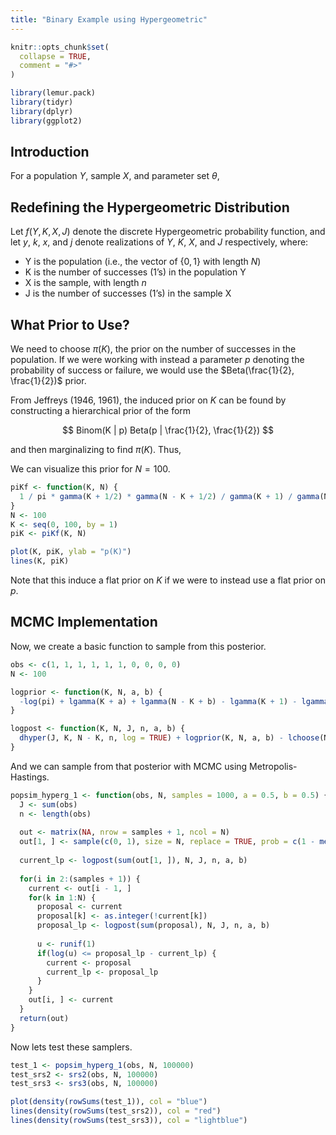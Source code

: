 ```yaml
---
title: "Binary Example using Hypergeometric"
---
```


```r
knitr::opts_chunk$set(
  collapse = TRUE,
  comment = "#>"
)
```

```r
library(lemur.pack)
library(tidyr)
library(dplyr)
library(ggplot2)
```

## Introduction

For a population $Y$, sample $X$, and parameter set $\theta$,

\begin{align*}
  f(\theta, Y = y| X = x) &= \frac{ f(X = x | \theta, Y = y) f(\theta, Y = y) }{ f(X = x) } \\
                          &\propto f(X = x | \theta) f(Y = y | \theta) f(\theta) \\
                          &\propto \pi(\theta | X = x) f(Y = y | \theta)
\end{align*}

## Redefining the Hypergeometric Distribution

Let $f(Y, K, X, J)$ denote the discrete Hypergeometric probability function, and let $y$, $k$, $x$, and $j$ denote realizations of $Y$, $K$, $X$, and $J$ respectively, where:

  * Y is the population (i.e., the vector of $\{0, 1\}$ with length $N$)
  * K is the number of successes (1's) in the population Y
  * X is the sample, with length $n$
  * J is the number of successes (1's) in the sample X

\begin{align*}
  f(Y = y, K = k | X = x, J = j) &= \frac{ f(X = x, J = j | Y = y, K = k) f(Y = y, K = k) }{ f(X = x, J = j) } \\
                                 &\propto f(X = x, J = j | K = k) f(Y = y | K = k) f(K = k) \\
                                 &\propto \pi(K | X = x, J = j) f(Y = y | K = k)
\end{align*}

## What Prior to Use?

We need to choose $\pi(K)$, the prior on the number of successes in the population. If we were working with instead a parameter $p$ denoting the probability of success or failure, we would use the $Beta(\frac{1}{2}, \frac{1}{2})$ prior.

From Jeffreys (1946, 1961), the induced prior on $K$ can be found by constructing a hierarchical prior of the form

$$ Binom(K | p) Beta(p | \frac{1}{2}, \frac{1}{2}) $$

and then marginalizing to find $\pi(K)$. Thus, 

\begin{align*}
\pi(K) &= \int_{0}^{1} {N \choose K} p^K (1-p)^{N-K} \frac{1}{\pi} p^{-\frac{1}{2}} (1-p)^{-\frac{1}{2}} \\
       &= \frac{1}{\pi} \frac{ \Gamma(K + \frac{1}{2}) \Gamma(N - K + \frac{1}{2}) }
          { \Gamma(K + 1) \Gamma(N - K + 1) }
\end{align*}

We can visualize this prior for $N = 100$.

```r
piKf <- function(K, N) {
  1 / pi * gamma(K + 1/2) * gamma(N - K + 1/2) / gamma(K + 1) / gamma(N - K + 1)
}
N <- 100
K <- seq(0, 100, by = 1)
piK <- piKf(K, N)

plot(K, piK, ylab = "p(K)")
lines(K, piK)
```

Note that this induce a flat prior on $K$ if we were to instead use a flat prior on $p$.

## MCMC Implementation

Now, we create a basic function to sample from this posterior.

```r
obs <- c(1, 1, 1, 1, 1, 1, 0, 0, 0, 0)
N <- 100
```

```r
logprior <- function(K, N, a, b) {
  -log(pi) + lgamma(K + a) + lgamma(N - K + b) - lgamma(K + 1) - lgamma(N - K + 1)
}

logpost <- function(K, N, J, n, a, b) {
  dhyper(J, K, N - K, n, log = TRUE) + logprior(K, N, a, b) - lchoose(N, K)
}
```

And we can sample from that posterior with MCMC using Metropolis-Hastings.

```r
popsim_hyperg_1 <- function(obs, N, samples = 1000, a = 0.5, b = 0.5) {
  J <- sum(obs)
  n <- length(obs)
  
  out <- matrix(NA, nrow = samples + 1, ncol = N)
  out[1, ] <- sample(c(0, 1), size = N, replace = TRUE, prob = c(1 - mean(obs), mean(obs)))
  
  current_lp <- logpost(sum(out[1, ]), N, J, n, a, b)
  
  for(i in 2:(samples + 1)) {
    current <- out[i - 1, ]
    for(k in 1:N) {
      proposal <- current
      proposal[k] <- as.integer(!current[k])
      proposal_lp <- logpost(sum(proposal), N, J, n, a, b)
      
      u <- runif(1)
      if(log(u) <= proposal_lp - current_lp) {
        current <- proposal
        current_lp <- proposal_lp
      }
    }
    out[i, ] <- current
  }
  return(out)
}
```

Now lets test these samplers.

```r
test_1 <- popsim_hyperg_1(obs, N, 100000)
test_srs2 <- srs2(obs, N, 100000)
test_srs3 <- srs3(obs, N, 100000)

plot(density(rowSums(test_1)), col = "blue")
lines(density(rowSums(test_srs2)), col = "red")
lines(density(rowSums(test_srs3)), col = "lightblue")
```

